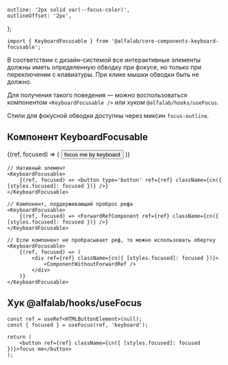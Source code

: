 


    outline: '2px solid var(--focus-color)',
    outlineOffset: '2px',
};


<Meta title='Компоненты/KeyboardFocusable' component={KeyboardFocusable} />


<!-- Docs -->

<ComponentHeader
    name='KeyboardFocusable'
    version={version}
    package='@alfalab/core-components-keyboard-focusable'
    stage={3}
    design='https://www.figma.com/file/hqSP3L6qu8UcL3sf18Su1M/Web-Components?node-id=4165%3A8950'
/>

```tsx
import { KeyboardFocusable } from '@alfalab/core-components-keyboard-focusable';
```

В соответствии с дизайн-системой все интерактивные элементы должны иметь определенную обводку при фокусе, но только при переключении с клавиатуры.
При клике мышки обводки быть не должно.

Для получения такого поведения — можно воспользоваться компонентом `<KeyboardFocusable />` или хуком `@alfalab/hooks/useFocus`.

Стили для фокусной обводки доступны через миксин `focus-outline`.

## Компонент KeyboardFocusable

<Props of={KeyboardFocusable} />

<Preview>
    <KeyboardFocusable>
        {(ref, focused) => (
            <button ref={ref} style={focused ? focusOutlineStyles : {}}>
                focus me by keyboard
            </button>
        )}
    </KeyboardFocusable>
</Preview>

```tsx
// Нативный элемент
<KeyboardFocusable>
    {(ref, focused) => <button type='button' ref={ref} className={cn({ [styles.focused]: focused })} />}
</KeyboardFocusable>

// Компонент, поддерживающий проброс рефа
<KeyboardFocusable>
    {(ref, focused) => <ForwardRefComponent ref={ref} className={cn({ [styles.focused]: focused })} />}
</KeyboardFocusable>

// Если компонент не пробрасывает реф, то можно использовать обертку
<KeyboardFocusable>
    {(ref, focused) => (
        <div ref={ref} className={cn({ [styles.focused]: focused })}>
            <ComponentWithoutForwardRef />
        </div>
    )}
</KeyboardFocusable>
```

## Хук @alfalab/hooks/useFocus

```tsx
const ref = useRef<HTMLButtonElement>(null);
const { focused } = useFocus(ref, 'keyboard');

return (
    <button ref={ref} className={cn({ [styles.focused]: focused })}>focus me</button>
);
```
